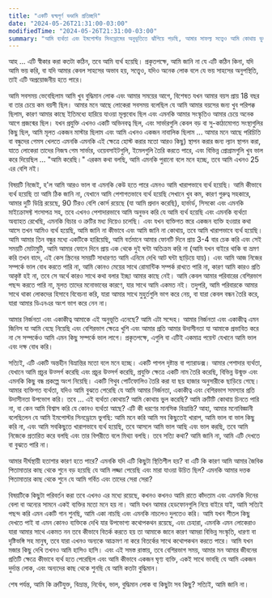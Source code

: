 ```yaml
---
title: "একটি দ্বন্দ্বপূর্ণ ভণ্ডামি প্রতিচ্ছবি"
date: "2024-05-26T21:31:00-03:00"
modifiedTime: "2024-05-26T21:31:00-03:00"
summary: "আমি ব্যর্থতা এবং ইমপোস্টর সিনড্রোমের অনুভূতিতে ঝাঁপিয়ে পড়ছি, আমার সাফল্য সত্ত্বেও আমি কোথায় ভুল করেছি তা বোঝার চেষ্টা করছি।"
---
```


আহ ... এটি স্বীকার করা কতটা কঠিন, তবে আমি ব্যর্থ হয়েছি। প্রকৃতপক্ষে, আমি জানি না যে এটি কঠিন কিনা, যদি আমি ভয় করি, বা যদি আমার কেবল সাহসের অভাব হয়, সত্ত্বেও, যদিও অনেক লোক বলে যে ভয় সাহসের অনুপস্থিতি, তাই এটি অপ্রয়োজনীয় হতে পারে।

আমি সবসময় ভেবেছিলাম আমি খুব বুদ্ধিমান লোক এবং আমার সময়ের আগে, বিশেষত যখন আমার বয়স প্রায় 18 বছর বা তার চেয়ে কম বয়সী ছিল। আমার মনে আছে লোকেরা সবসময় বলেছিল যে আমি আমার বয়সের জন্য খুব পরিপক্ক ছিলাম, কারণ আমার কাছে ইতিমধ্যে হারিয়ে যাওয়া মূল্যবোধ ছিল এবং এমনকি আমার সংস্কৃতিও আমার চেয়ে অনেক আগে প্রজন্মের ছিল। যখন প্রযুক্তি এখনও একটি অভিনবত্ব ছিল, এবং সার্ভারগুলি কেবল বড় বা সু-কাঠামোগত সংস্থাগুলির কিছু ছিল, আমি মূলত একজন মাস্টার ছিলাম এবং আমি এখনও একজন নাবালিক ছিলাম ... আমার মনে আছে পরিচিতি বা বন্ধুদের গেমস খেলতে এমনকি এমনকি এই ক্ষেত্রে হোস্ট করার মতো আরও কিছু) স্থাপন করার জন্য ল্যান স্থাপন করা, যাতে লোকেরা তাদের নিজস্ব গেম সার্ভার, ওয়েবসাইটগুলি, ইমেলগুলি তৈরি করতে পারে, এবং বিভিন্ন প্রোগ্রামগুলি খুব ভাল করে দিয়েছিল ... "আমি করেছি।" এরকম কথা বলছি, আমি এমনকি পুরানো বলে মনে হচ্ছে, তবে আমি এখনও 25 এর বেশি নই।

বিষয়টি নিজেই, হ'ল আমি আরও ভাল বা এমনকি কেউ হতে পারে এমনও আমি খারাপভাবে ব্যর্থ হয়েছি। 
আমি কীভাবে ব্যর্থ হয়েছি তা আমি ঠিক জানি না, যেখানে আমি পেশাগতভাবে ব্যর্থ হয়েছি সেখানে খুব কম, কারণ গুরুত্ব সহকারে, আমার দুটি ডিগ্রি রয়েছে, 90 টিরও বেশি কোর্স রয়েছে (যা আমি প্রদান করেছি), হার্ভার্ড, সিসকো এবং এমনকি মাইক্রোসফ্ট শংসাপত্র সহ, তবে এখনও পেশাদারভাবে আমি অনুভব করি যে আমি ব্যর্থ হয়েছি এবং এমনকি ব্যর্থতা অব্যাহত রেখেছি, এমনকি বিচার ও ত্রুটির মধ্য দিয়েও চলেছি। এবং যখন ব্যক্তিগত স্তরে একজন ব্যক্তি হওয়ার কথা আসে তখন আমিও ব্যর্থ হয়েছি, আমি জানি না কীভাবে এবং আমি জানি না কোথায়, তবে আমি খারাপভাবে ব্যর্থ হয়েছি।
আমি আমার তিন বন্ধুর মধ্যে একটিকে হারিয়েছি, আমি বর্তমানে আমার ফোনটি দিনে প্রায় 3-4 বার চেক করি এবং সেই সময়টি মোটামুটি, আমি আমার ফোনে দিনে প্রায় এক থেকে দুই ঘন্টা অতিক্রম করি না (আমি যখন বাইরে থাকি বা ভ্রমণ করি তখন বাদে, এই কেস স্ক্রিনের সময়টি সাধারণত আমি এনিমে দেখি আট ঘন্টা ছাড়িয়ে যায়)। এবং আমি আজ নিজের সম্পর্কে ভাল বোধ করতে পারি না, আমি কোনও মেয়ের সাথে রোমান্টিক সম্পর্ক রাখতে পারি না, কারণ আমি কারও প্রতি আকৃষ্ট হই না, তবে সে অর্থে কারও সাথে কথা বলার ইচ্ছা আমার কাছে নেই। আমি কেবল আমার পরিবারের বেশিরভাগ পছন্দ করতে পারি না, মূলত তাদের মনোভাবের কারণে, যার সাথে আমি একমত নই। তদুপরি, আমি পরিবারকে আমার সাথে থাকা লোকদের হিসাবে বিবেচনা করি, যারা আমার সাথে মুহুর্তগুলি ভাগ করে নেয়, বা যারা কেবল বন্ধন তৈরি করে, যারা আমার ডিএনএর অংশ ভাগ করে নেন না।

আমার নির্জনতা এবং একাকীত্ব আমাকে এই অনুভূতি এনেছে? আমি এটা সন্দেহ।
আমার নির্জনতা এবং একাকীত্ব এমন জিনিস যা আমি বেছে নিয়েছি এবং বেশিরভাগ ক্ষেত্রে খুশি এবং আমার প্রতি আমার উদাসীনতা যা আমাকে প্রভাবিত করে না সে সম্পর্কেও আমি এমন কিছু সম্পর্কে ভাল লাগে। প্রকৃতপক্ষে, এগুলি বা এটিই একমাত্র পয়েন্ট যেখানে আমি ভাল এবং দক্ষ বোধ করি।

সত্যিই, এটি একটি অন্তহীন বিভ্রান্তির মতো বলে মনে হচ্ছে। একটি পাগল দৃষ্টান্ত বা প্যারাডক্স।
আমার পেশাদার ব্যর্থতা, যেখানে আমি প্রচুর উত্সর্গ করেছি এবং প্রচুর উত্সর্গ করেছি, প্রযুক্তি ক্ষেত্রে একটি নাম তৈরি করেছি, বিভিন্ন উন্মুক্ত এবং এমনকি কিছু বন্ধ প্রকল্পে অংশ নিয়েছি। একটি গিথুব পোর্টফোলিও তৈরি করা যা ছয় হাজার অনুসারীকে ছাড়িয়ে গেছে। আমার ব্যক্তিগত ব্যর্থতা, যদিও আমি বুঝতে পেরেছি যে আমি আমার নির্জনতা, একাকীত্ব এবং বেশিরভাগ সমস্যার প্রতি উদাসীনতা উপভোগ করি। তবে ... এই ব্যর্থতা কোথায়? আমি কোথায় ভুল করেছি? আমি ত্রুটিটি কোথায় চিনতে পারি না, বা কেন আমি বিশ্বাস করি যে কোনও ব্যর্থতা আছে? এটি কী ধরণের মানসিক বিভ্রান্তি?
আহা, আমার মনোবিজ্ঞানী বলেছিলেন যে আমি ইমপোস্টর সিনড্রোমে ভুগছি: আমি মনে করি আমি সব কিছুতেই খারাপ, আমি ভাল বা ভাল কিছু করি না, এবং আমি সবকিছুতে খারাপভাবে ব্যর্থ হয়েছি, তবে আসলে আমি ভাল আছি এবং ভাল করছি, তবে আমি নিজেকে প্রতারিত করে বলছি এবং তার বিপরীতে বলে মিথ্যা বলছি। তবে সত্যি কথা? আমি জানি না, আমি এটি দেখতে বা বুঝতে পারি না।

আমার দীর্ঘস্থায়ী হতাশার কারণ হতে পারে? এমনকি যদি এটি কিছুটা স্থিতিশীল হয়? বা এটি কি কারণ আমি আমার জৈবিক পিতামাতার কাছ থেকে শুনে বড় হয়েছি যে আমি লজ্জা পেয়েছি এবং মারা যাওয়া উচিত ছিল? এমনকি আমার দত্তক পিতামাতার কাছ থেকে শুনে যে আমি গর্বিত এবং তাদের সেরা সেরা?

বিষয়টিকে কিছুটা পরিবর্তন করা তবে এখনও এর মধ্যে রয়েছে, কখনও কখনও আমি রাতে কাঁদতাম এবং এমনকি দিনের বেলা বা অন্যের সামনে একই ব্যক্তির মতো মনে হয় না।
আমি যখন আমার হেডফোনগুলি নিয়ে বাইরে যাই, আমি সত্যিই পছন্দ করি এমন একটি গান শুনছি, আমি একা নাচছি এবং এমনকি নাচলেও দুলতেও করি। আমি যখন শীতল কিছু দেখতে পাই বা এমন কোনও ব্যক্তিকে দেখি যার উপভোগ্য কথোপকথন রয়েছে, এবং চেহারা, এমনকি এমন লোকেরাও যারা আমার সাথে একমত নন তবে কীভাবে বিতর্ক করতে হয় তা আমাকে জানে কারণ আমরা বিভিন্ন সংস্কৃতি, ধারণা বা দৃষ্টিভঙ্গি সহ মানুষ, তবে যারা এখনও অন্যকে আক্রমণ না করে বিতর্কের সাথে কথোপকথন করতে পারে। আমি যখন মজার কিছু দেখি তখনও আমি হাসিও হাসি। এবং এই সমস্ত রাস্তায়, তবে বেশিরভাগ সময়, আমার মন আমার জীবনের প্রতিটি ক্ষেত্রে কীভাবে ব্যর্থ হতে পেরেছিল এবং আমি কীভাবে একজন ঘৃণ্য ব্যক্তি, একই সাথে ভাবছি যে আমি একজন দুর্দান্ত লোক, এবং অন্যদের কাছ থেকে শুনছি যে আমি কতটা বুদ্ধিমান।

শেষ পর্যন্ত, আমি কি ত্রুটিযুক্ত, বিভ্রান্ত, নির্বোধ, ভাল, বুদ্ধিমান লোক বা কিছুটা সব কিছু? সত্যিই, আমি জানি না।